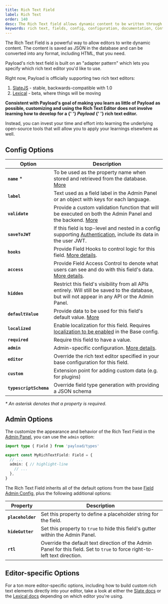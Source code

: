 ```yaml
---
title: Rich Text Field
label: Rich Text
order: 140
desc: The Rich Text field allows dynamic content to be written through the Admin Panel. Learn how to use Rich Text fields, see examples and options.
keywords: rich text, fields, config, configuration, documentation, Content Management System, cms, headless, javascript, node, react, nextjs
---
```


The Rich Text Field is a powerful way to allow editors to write dynamic content. The content is saved as JSON in the database and can be converted into any format, including HTML, that you need.

<LightDarkImage
  srcLight="https://payloadcms.com/images/docs/fields/richtext.png"
  srcDark="https://payloadcms.com/images/docs/fields/richtext-dark.png"
  alt="Shows a Rich Text field in the Payload Admin Panel"
  caption="Admin Panel screenshot of a Rich Text field"
/>

Payload's rich text field is built on an "adapter pattern" which lets you specify which rich text editor you'd like to use.

Right now, Payload is officially supporting two rich text editors:

1. [SlateJS](/docs/rich-text/slate) - stable, backwards-compatible with 1.0
2. [Lexical](/docs/rich-text/lexical) - beta, where things will be moving

<Banner type="success">
  <strong>
    Consistent with Payload's goal of making you learn as little of Payload as possible, customizing
    and using the Rich Text Editor does not involve learning how to develop for a
    {' '}
    <em>Payload</em>
    {' '}
    rich text editor.
  </strong>

  Instead, you can invest your time and effort into learning the underlying open-source tools that
  will allow you to apply your learnings elsewhere as well.
</Banner>

## Config Options

| Option                 | Description                                                                                                                                             |
| ---------------------- | ------------------------------------------------------------------------------------------------------------------------------------------------------- |
| **`name`** \*          | To be used as the property name when stored and retrieved from the database. [More](/docs/fields/overview#field-names)                                  |
| **`label`**            | Text used as a field label in the Admin Panel or an object with keys for each language.                                                                 |
| **`validate`**         | Provide a custom validation function that will be executed on both the Admin Panel and the backend. [More](/docs/fields/overview#validation)            |
| **`saveToJWT`**        | If this field is top-level and nested in a config supporting [Authentication](/docs/authentication/overview), include its data in the user JWT.           |
| **`hooks`**            | Provide Field Hooks to control logic for this field. [More details](../hooks/fields).                                                                                                                                                                         |
| **`access`**           | Provide Field Access Control to denote what users can see and do with this field's data. [More details](../access-control/fields).                                                                                                                                                  |
| **`hidden`**           | Restrict this field's visibility from all APIs entirely. Will still be saved to the database, but will not appear in any API or the Admin Panel.        |
| **`defaultValue`**     | Provide data to be used for this field's default value. [More](/docs/fields/overview#default-values)                                                    |
| **`localized`**        | Enable localization for this field. Requires [localization to be enabled](/docs/configuration/localization) in the Base config.                         |
| **`required`**         | Require this field to have a value.                                                                                                                     |
| **`admin`**            | Admin-specific configuration. [More details](#admin-options).                                                                               |
| **`editor`**           | Override the rich text editor specified in your base configuration for this field.                                                                      |
| **`custom`**           | Extension point for adding custom data (e.g. for plugins)                                                                                               |
| **`typescriptSchema`** | Override field type generation with providing a JSON schema                                                                                             |

_\* An asterisk denotes that a property is required._

## Admin Options

The customize the appearance and behavior of the Rich Text Field in the [Admin Panel](../admin/overview), you can use the `admin` option:

```ts
import type { Field } from 'payload/types'

export const MyRichTextField: Field = {
  // ...
  admin: { // highlight-line
    // ...
  },
}
```

The Rich Text Field inherits all of the default options from the base [Field Admin Config](../admin/fields#admin-options), plus the following additional options:

| Property                       | Description                                                                                                                            |
| ------------------------------ | -------------------------------------------------------------------------------------------------------------------------------------- |
| **`placeholder`**              | Set this property to define a placeholder string for the field.                                                                         |
| **`hideGutter`**               | Set this property to `true` to hide this field's gutter within the Admin Panel.                                                         |
| **`rtl`**                      | Override the default text direction of the Admin Panel for this field. Set to `true` to force right-to-left text direction.            |

## Editor-specific Options

For a ton more editor-specific options, including how to build custom rich text elements directly into your editor, take a look at either the [Slate docs](/docs/rich-text/slate) or the [Lexical docs](/docs/rich-text/lexical) depending on which editor you're using.

